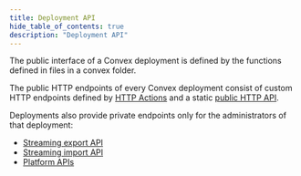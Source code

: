 ```yaml
---
title: Deployment API
hide_table_of_contents: true
description: "Deployment API"
---
```


The public interface of a Convex deployment is defined by the functions defined
in files in a convex folder.

The public HTTP endpoints of every Convex deployment consist of custom HTTP
endpoints defined by [HTTP Actions](docs/functions/http-actions.mdx) and a
static [public HTTP API](/docs/http-api/index.md).

Deployments also provide private endpoints only for the administrators of that
deployment:

- [Streaming export API](/docs/streaming-export-api.mdx)
- [Streaming import API](/docs/streaming-import-api.mdx)
- [Platform APIs](/docs/deployment-platform-api.mdx)
